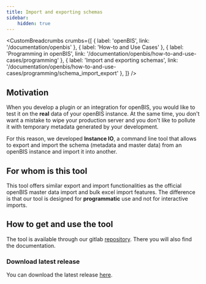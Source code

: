 ---
title: Import and exporting schemas
sidebar:
    hidden: true
---


<SidebarHighlighter targetPath="/documentation/openbis/how-to-and-use-cases/programming" />

<CustomBreadcrumbs
  crumbs={[
    { label: 'openBIS', link: '/documentation/openbis' },
    { label: 'How-to and Use Cases' },
    { label: 'Programming in openBIS', link: '/documentation/openbis/how-to-and-use-cases/programming' },
    { label: 'Import and exporting schemas', link: '/documentation/openbis/how-to-and-use-cases/programming/schema_import_export' },
  ]}
/>


## Motivation

When you develop a plugin or an integration for openBIS, you would like to test it on the **real** data of your openBIS instance.
At the same time, you don't want a mistake to wipe your production server and you don't like to pollute it with temporary metadata generated by your development.

For this reason, we developed **Instance IO**, a command line tool that allows to export and import the schema (metadata and master data) from an openBIS instance and import it into another. 

## For whom is this tool

This tool offers similar export and import functionalities as the official openBIS master data import and bulk excel import features.
The difference is that our tool is designed for **programmatic** use and not for interactive imports.

## How to get and use the tool

The tool is available through our gitlab [repository](https://gitlab.empa.ch/openbis-tools/instance-io).
There you will also find the documentation.

### Download latest release

You can download the latest release [here](https://gitlab.empa.ch/openbis-tools/instance-io/-/package_files/771/download).
